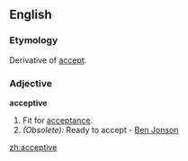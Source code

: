 ==English==

===Etymology===
Derivative of [[accept]].

===Adjective===
'''acceptive'''

# Fit for [[acceptance]].
# ''(Obsolete):'' Ready to accept - [[Ben Jonson]]

[[zh:acceptive]]